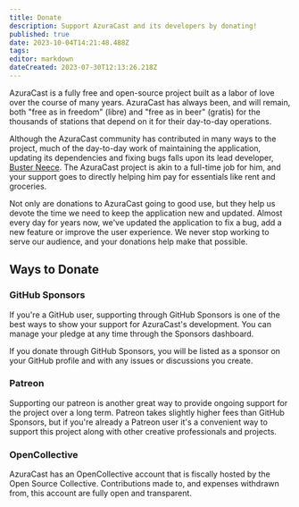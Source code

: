 ```yaml
---
title: Donate
description: Support AzuraCast and its developers by donating!
published: true
date: 2023-10-04T14:21:48.488Z
tags: 
editor: markdown
dateCreated: 2023-07-30T12:13:26.218Z
---
```



AzuraCast is a fully free and open-source project built as a labor of love over the course of many years. AzuraCast has always been, and will remain, both "free as in freedom" (libre) and "free as in beer" (gratis) for the thousands of stations that depend on it for their day-to-day operations.

Although the AzuraCast community has contributed in many ways to the project, much of the day-to-day work of maintaining the application, updating its dependencies and fixing bugs falls upon its lead developer, [Buster Neece](https://github.com/BusterNeece). The AzuraCast project is akin to a full-time job for him, and your support goes to directly helping him pay for essentials like rent and groceries.

Not only are donations to AzuraCast going to good use, but they help us devote the time we need to keep the application new and updated. Almost every day for years now, we've updated the application to fix a bug, add a new feature or improve the user experience. We never stop working to serve our audience, and your donations help make that possible.

## Ways to Donate

### GitHub Sponsors

If you're a GitHub user, supporting through GitHub Sponsors is one of the best ways to show your support for AzuraCast's development. You can manage your pledge at any time through the Sponsors dashboard.

If you donate through GitHub Sponsors, you will be listed as a sponsor on your GitHub profile and with any issues or discussions you create.

<LinkCard title="Sponsor AzuraCast on GitHub Sponsors" href="https://github.com/sponsors/AzuraCast" target="_blank" />

### Patreon

Supporting our patreon is another great way to provide ongoing support for the project over a long term. Patreon takes slightly higher fees than GitHub Sponsors, but if you're already a Patreon user it's a convenient way to support this project along with other creative professionals and projects.

<LinkCard title="Become a Patron of AzuraCast" href="https://www.patreon.com/bePatron?u=232463" target="_blank" />

### OpenCollective

AzuraCast has an OpenCollective account that is fiscally hosted by the Open Source Collective. Contributions made to, and expenses withdrawn from, this account are fully open and transparent.

<LinkCard title="Support AzuraCast on OpenCollective" href="https://opencollective.com/azuracast" target="_blank" />
